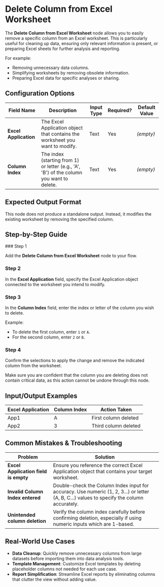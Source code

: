 
# Delete Column from Excel Worksheet

The **Delete Column from Excel Worksheet** node allows you to easily remove a specific column from an Excel worksheet. This is particularly useful for cleaning up data, ensuring only relevant information is present, or preparing Excel sheets for further analysis and reporting.

For example:

- Removing unnecessary data columns.
- Simplifying worksheets by removing obsolete information.
- Preparing Excel data for specific analyses or sharing.

## Configuration Options

| Field Name            | Description                                                                              | Input Type | Required? | Default Value |
| --------------------- | ---------------------------------------------------------------------------------------- | ---------- | --------- | ------------- |
| **Excel Application** | The Excel Application object that contains the worksheet you want to modify.             | Text       | Yes       | _(empty)_     |
| **Column Index**      | The index (starting from 1) or letter (e.g., 'A', 'B') of the column you want to delete. | Text       | Yes       | _(empty)_     |

## Expected Output Format

This node does not produce a standalone output. Instead, it modifies the existing worksheet by removing the specified column.

## Step-by-Step Guide

<Steps>
### Step 1

Add the **Delete Column from Excel Worksheet** node to your flow.

### Step 2

In the **Excel Application** field, specify the Excel Application object connected to the worksheet you intend to modify.

### Step 3

In the **Column Index** field, enter the index or letter of the column you wish to delete.

Example:

- To delete the first column, enter `1` or `A`.
- For the second column, enter `2` or `B`.

### Step 4

Confirm the selections to apply the change and remove the indicated column from the worksheet.

</Steps>

<Callout type="info" title="Note">
  Make sure you are confident that the column you are deleting does not contain
  critical data, as this action cannot be undone through this node.
</Callout>

## Input/Output Examples

| Excel Application | Column Index | Action Taken         |
| ----------------- | ------------ | -------------------- |
| App1              | A            | First column deleted |
| App2              | 3            | Third column deleted |

## Common Mistakes & Troubleshooting

| Problem                              | Solution                                                                                                                                   |
| ------------------------------------ | ------------------------------------------------------------------------------------------------------------------------------------------ |
| **Excel Application field is empty** | Ensure you reference the correct Excel Application object that contains your target worksheet.                                             |
| **Invalid Column Index entered**     | Double-check the Column Index input for accuracy. Use numeric (1, 2, 3...) or letter (A, B, C...) values to specify the column accurately. |
| **Unintended column deletion**       | Verify the column index carefully before confirming deletion, especially if using numeric inputs which are 1-based.                        |

## Real-World Use Cases

- **Data Cleanup**: Quickly remove unnecessary columns from large datasets before importing them into data analysis tools.
- **Template Management**: Customize Excel templates by deleting placeholder columns not needed for each use case.
- **Report Simplification**: Streamline Excel reports by eliminating columns that clutter the view without adding value.
